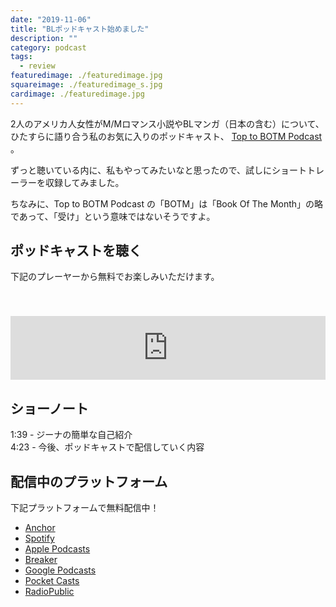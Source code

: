 ```yaml
---
date: "2019-11-06"
title: "BLポッドキャスト始めました"
description: ""
category: podcast
tags:
  - review
featuredimage: ./featuredimage.jpg
squareimage: ./featuredimage_s.jpg
cardimage: ./featuredimage.jpg
---
```


2人のアメリカ人女性がM/Mロマンス小説やBLマンガ（日本の含む）について、ひたすらに語り合う私のお気に入りのポッドキャスト、 [Top to BOTM Podcast](https://www.toptobotmpodcast.com/) 。

ずっと聴いている内に、私もやってみたいなと思ったので、試しにショートトレーラーを収録してみました。

ちなみに、Top to BOTM Podcast の「BOTM」は「Book Of The Month」の略であって、「受け」という意味ではないそうですよ。

## ポッドキャストを聴く

下記のプレーヤーから無料でお楽しみいただけます。

<iframe src="https://anchor.fm/muchimemo/embed/episodes/E0---Welcome-to-e8iv1g" height="102px" width="100%" frameborder="0" scrolling="no" style="margin-top:2.5rem"></iframe>

## ショーノート

1:39 - ジーナの簡単な自己紹介  
4:23 - 今後、ポッドキャストで配信していく内容

## 配信中のプラットフォーム

下記プラットフォームで無料配信中！

- [Anchor](https://anchor.fm/muchimemo)
- [Spotify](https://open.spotify.com/show/2iAJyfCEFiAXeOarwxTtZY)
- [Apple Podcasts](https://podcasts.apple.com/us/podcast/%E3%83%A0%E3%83%81%E3%81%A7%E3%83%A1%E3%83%A2/id1486077055?uo=4)
- [Breaker](https://www.breaker.audio/mutidememo)
- [Google Podcasts](https://www.google.com/podcasts?feed=aHR0cHM6Ly9hbmNob3IuZm0vcy9lN2MwMTM4L3BvZGNhc3QvcnNz)
- [Pocket Casts](https://pca.st/x0mjx63p)
- [RadioPublic](https://radiopublic.com/-WlQ9oV)